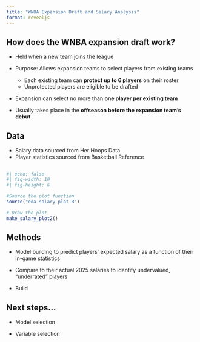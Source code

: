 ```yaml
---
title: "WNBA Expansion Draft and Salary Analysis"
format: revealjs
---
```



## How does the WNBA expansion draft work?

* Held when a new team joins the league  
* Purpose: Allows expansion teams to select players from existing teams  

   * Each existing team can **protect up to 6 players** on their roster  
   * Unprotected players are eligible to be drafted  

* Expansion can select no more than **one player per existing team**  

* Usually takes place in the **offseason before the expansion team's debut**

## Data

* Salary data sourced from Her Hoops Data
* Player statistics sourced from Basketball Reference

##

```r
#| echo: false
#| fig-width: 10
#| fig-height: 6

#Source the plot function
source("eda-salary-plot.R")

# Draw the plot
make_salary_plot2()
```


## Methods

* Model building to predict players' expected salary as a function of their in-game statistics

* Compare to their actual 2025 salaries to identify undervalued, "underrated" players

* Build 


## Next steps...

* Model selection 

* Variable selection




